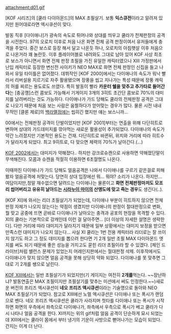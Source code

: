 attachment:d01.gif

[KOF 시리즈]의 [쿨라 다이아몬드]의 MAX 초필살기. 보통 '''익스큐전'''이라고 알려져 있지만 원어대로라면 엑시큐션이 맞다.

발동 직후 [다이애나]가 광속의 속도로 튀어나와 상대를 띄우고 쿨라가 전체판정의 공격을 시전한다.
97의 오로치 이후로 처음 나온 화면 전체 공격 판정이여서 유저들에게 충격을 주었다. 중간 보스로 등장 해서 달고 나온듯 하나, 오로치의 아침햇살 이후 처음으로 나온거라 꽤 놀란듯. 이후 플레이어블로 내려와도 그대로 남아 있어 KOF 사상 최초로 보스가 아니면서 화면 전체 판정 초필을 가진 유일한 캐릭터였으나 XIII 가정판에서 난입 캐릭터로 등장한 변신전 사이키가 NEO MAX로 화면 전체 판정인 신집을 들고 나와서 유일 타이틀은 없어졌다.
데뷔작인 [KOF 2000]에서는 다이애나의 속도가 워낙 빨라서 리버설용 지르기로 자주 활용됐으며 장풍을 씹고 지나가는 특성 때문에 장풍 캐릭의 허를 찌르는 용도로도 쓰였다. 특히 발동이 빨라 '''카운터 쉘을 맞추고 추가타로 들어간다'''는 [충공깽]스런 콤보도 가능해서 기게이지 3개의 3히트 초간단 콤보로 70%의 대미지를 날려버리는 것도 가능하다. 다이애나가 가드 당해도 쿨라의 전체판정 공격은 그대로 나오기 때문에 처음 보는 사람은 움찔하다가 얻어맞는 경우가 많다. 물론 시전 내내 무적인 [클론 제로]의 [[백라멸정]]에는 씹히긴 했지만 얘는 보스니까...

00에서는 전체판정 공격이 단발이었지만 [KOF 2001]부터는 연출을 위해 다단히트로 변하며 상대의 가드데미지를 깎아먹는 새로운 활용성이 추가되었다. 다이애나의 속도가 약간 느려졌지만 기본적인 용도는 건재. 
다단히트로 바뀐뒤, 위치와 거리에 따라 히트수가 달라지게 되었다. 최고 9히트로, 다 맞으면 체력의 70%가 날아간다.(...)

[[KOF 2002]]에서는 대미지가 약해졌다.. 하지만 강크로슈캔으로 사용하면 약해졌단말이 무색해진다. 모콤과 슈캔을 적절히 이용하면 6초절명도 나온다.

이때까진 다이애나가 가드 당해도 얼음공격은 나와서 다이애나를 구르기 같은걸로 피해봤자 얼음공격에 처맞는다. 당연히 상대 입장에선 뭐... 뭐야? 소리가 나온다. 하지만...
여담이지만,정말 재수없으면 달려드는 다이애나는 물론이고 '''화면 전체판정마저도 모조리 씹어버리고 유유히 날아드는 [[시라누이 마이]]의 산앵도에 맞고 죽는 경우'''도 생긴다(..).

[KOF XI]에 와서는 리더 초필살기가 되었는데, 다이애나 부분이 히트하지 않으면 전체 판정 자체가 나오지 않는다는 약점이 생겼지만 다이애나의 판정이 절대판정으로 변화, 뭘 맞고 공중에 뜨면 곧바로 다이애나가 날아오는 충격과 공포의 현장을 목격할 수 있다. XI의 쿨라는 기본적으로 강캐인데 이런 걸 달아주면... [더 이상의 자세한 설명은 생략한다]. 다만 거리에 따라 대미지가 달라지기 때문에 일부 상황에서는 대미지 보정을 받으면 만족스런 대미지가 나오지 않는다... 사실 XI 쿨라는 1번 전용 캐릭터라 리더로는 잘 쓰이지 않기도 하고 그 정도 데미지를 뽑으려 한다면 기 2개 일반 초필 MAX 다이아몬드 엣지를 써도 되기 때문에 좋은 성능을 가지고도 묻힌 리더 초필이라 할 수 있겠다.
[체인 드라이브]처럼 밸런스 문제가 있었는지 어레인지판에서는 절대판정 삭제. 이후작에서도 다이애나가 맞지 않으면 얼음 공격을 못해 상당히 약화 되었다. 다이애나를 못 맞추면 그대로 기 2개를 쌩으로 날린다.

[[KOF XIII]]에서는 일반 초필살기가 되었지만(기 게이지는 여전히 '''2개를'''먹는다. ~~장난하냐? 발동연출은 MAX 초필이지만 초필살기를 맞추는 미션에서 써도 인정한다.~~)새로운 버전의 프리즈 엑시큐션이 '''네오 프리즈 엑시큐션'''이라는 기술명으로 돌아와 NEO MAX 초필살기가 되었다. 참고로 XIII에선 노멀 엑시큐션은 다이애나 또는 폭시가 랜덤으로 벤다. 네오 프리즈 엑시큐션은 쿨라가 사라지며 첫타를 다이애나 또는 폭시가 시작하면 화면의 우측에서 좌측으로 다이애나가, 좌측에서 우측으로 폭시가 베고 쿨라가 다시 나타나 얼음 공격을 한다. XI까지는 위의 gif처럼 얼음 공격이 단순하게 묘시 되었는데 XIII에서는 쿨라이 몸에서 부터 냉기의 기운이 사방으로 뻗어나가는 모습이 되었다. 간지는 이게 더 난다.
